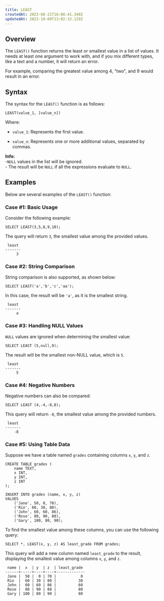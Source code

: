 ```yaml
---
title: LEAST
createdAt: 2023-08-21T16:08:41.340Z
updatedAt: 2023-10-09T13:02:32.129Z
---
```


## **Overview**

The `LEAST()` function returns the least or smallest value in a list of values. It needs at least one argument to work with, and if you mix different types, like a text and a number, it will return an error.&#x20;

For example, comparing the greatest value among 4, "two", and 9 would result in an error.

## **Syntax**

The syntax for the `LEAST()` function is as follows:

```pgsql
LEAST(value_1, [value_n])
```

Where:

*   `value_1`: Represents the first value.

*   `value_n`: Represents one or more additional values, separated by commas.

<Note>**Info:**<br /> -`NULL` values in the list will be ignored. <br /> - The result will be `NULL` if all the expressions evaluate to `NULL`.</Note>


## **Examples**

Below are several examples of the `LEAST()` function:

### Case #1: **Basic Usage**

Consider the following example:

```pgsql
SELECT LEAST(3,5,8,9,10);
```

The query will return `3`, the smallest value among the provided values.

```pgsql
 least 
-------
     3
```

### Case #2: **String Comparison**

String comparison is also supported, as shown below:

```pgsql
SELECT LEAST('a','b','c','aa'); 
```

In this case, the result will be `'a'`, as it is the smallest string.

```pgsql
 least 
-------
     a
```

### Case #3: **Handling NULL Values**

`NULL` values are ignored when determining the smallest value:

```pgsql
SELECT LEAST (5,null,9);
```

The result will be the smallest non-NULL value, which is `5`.

```pgsql
 least 
-------
     5
```

### Case #4: **Negative Numbers**

Negative numbers can also be compared:

```pgsql
SELECT LEAST (4,-4,-8,8);
```

This query will return `-8`, the smallest value among the provided numbers.

```pgsql
 least 
-------
    -8
```

### Case #5: **Using Table Data**

Suppose we have a table named `grades` containing columns `x`, `y`, and `z`.&#x20;

```pgsql
CREATE TABLE grades (
    name TEXT,
    x INT,
    y INT,
    z INT
);

INSERT INTO grades (name, x, y, z)
VALUES
    ('Jane', 50, 0, 70),
    ('Rio', 60, 30, 80),
    ('John', 60, 60, 86),
    ('Rose', 80, 90, 88),
    ('Gary', 100, 80, 90);
```

To find the smallest value among these columns, you can use the following query:

```pgsql
SELECT *, LEAST(x, y, z) AS least_grade FROM grades;
```

This query will add a new column named `least_grade` to the result, displaying the smallest value among columns `x`, `y`, and `z`.

```pgsql
 name |  x  | y  | z  | least_grade 
------+-----+----+----+-------------
 Jane |  50 |  0 | 70 |           0
 Rio  |  60 | 30 | 80 |          30
 John |  60 | 60 | 86 |          60
 Rose |  80 | 90 | 88 |          80
 Gary | 100 | 80 | 90 |          80
```

